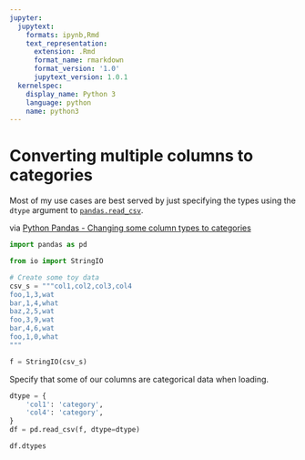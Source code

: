 ```yaml
---
jupyter:
  jupytext:
    formats: ipynb,Rmd
    text_representation:
      extension: .Rmd
      format_name: rmarkdown
      format_version: '1.0'
      jupytext_version: 1.0.1
  kernelspec:
    display_name: Python 3
    language: python
    name: python3
---
```


# Converting multiple columns to categories

Most of my use cases are best served by just specifying the types using the `dtype` argument to [`pandas.read_csv`](https://pandas.pydata.org/pandas-docs/stable/generated/pandas.read_csv.html).

via [Python Pandas - Changing some column types to categories](https://stackoverflow.com/questions/28910851/python-pandas-changing-some-column-types-to-categories)

```python
import pandas as pd

from io import StringIO
```

```python
# Create some toy data
csv_s = """col1,col2,col3,col4
foo,1,3,wat
bar,1,4,what
baz,2,5,wat
foo,3,9,wat
bar,4,6,wat
foo,1,0,what
"""

f = StringIO(csv_s)
```

Specify that some of our columns are categorical data when loading.

```python
dtype = {
    'col1': 'category',
    'col4': 'category',
}
df = pd.read_csv(f, dtype=dtype)
```

```python
df.dtypes
```

```python

```
